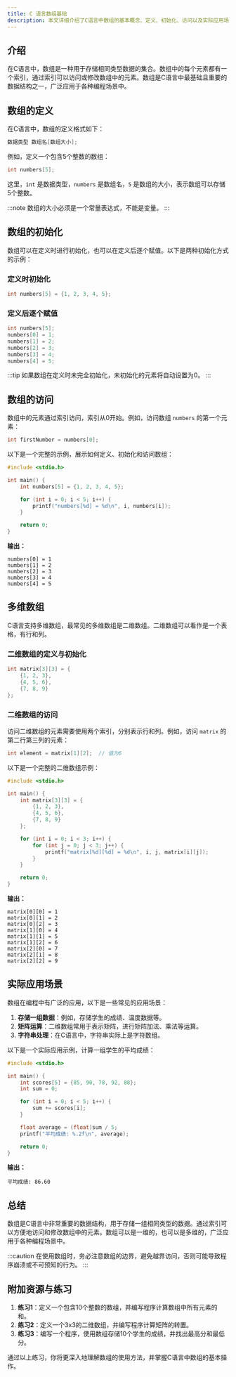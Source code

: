 ```yaml
---
title: C 语言数组基础
description: 本文详细介绍了C语言中数组的基本概念、定义、初始化、访问以及实际应用场景，适合初学者学习。
---
```


## 介绍

在C语言中，数组是一种用于存储相同类型数据的集合。数组中的每个元素都有一个索引，通过索引可以访问或修改数组中的元素。数组是C语言中最基础且重要的数据结构之一，广泛应用于各种编程场景中。

## 数组的定义

在C语言中，数组的定义格式如下：

```c
数据类型 数组名[数组大小];
```

例如，定义一个包含5个整数的数组：

```c
int numbers[5];
```

这里，`int` 是数据类型，`numbers` 是数组名，`5` 是数组的大小，表示数组可以存储5个整数。

:::note
数组的大小必须是一个常量表达式，不能是变量。
:::

## 数组的初始化

数组可以在定义时进行初始化，也可以在定义后逐个赋值。以下是两种初始化方式的示例：

### 定义时初始化

```c
int numbers[5] = {1, 2, 3, 4, 5};
```

### 定义后逐个赋值

```c
int numbers[5];
numbers[0] = 1;
numbers[1] = 2;
numbers[2] = 3;
numbers[3] = 4;
numbers[4] = 5;
```

:::tip
如果数组在定义时未完全初始化，未初始化的元素将自动设置为0。
:::

## 数组的访问

数组中的元素通过索引访问，索引从0开始。例如，访问数组 `numbers` 的第一个元素：

```c
int firstNumber = numbers[0];
```

以下是一个完整的示例，展示如何定义、初始化和访问数组：

```c
#include <stdio.h>

int main() {
    int numbers[5] = {1, 2, 3, 4, 5};

    for (int i = 0; i < 5; i++) {
        printf("numbers[%d] = %d\n", i, numbers[i]);
    }

    return 0;
}
```

**输出：**

```
numbers[0] = 1
numbers[1] = 2
numbers[2] = 3
numbers[3] = 4
numbers[4] = 5
```

## 多维数组

C语言支持多维数组，最常见的多维数组是二维数组。二维数组可以看作是一个表格，有行和列。

### 二维数组的定义与初始化

```c
int matrix[3][3] = {
    {1, 2, 3},
    {4, 5, 6},
    {7, 8, 9}
};
```

### 二维数组的访问

访问二维数组的元素需要使用两个索引，分别表示行和列。例如，访问 `matrix` 的第二行第三列的元素：

```c
int element = matrix[1][2];  // 值为6
```

以下是一个完整的二维数组示例：

```c
#include <stdio.h>

int main() {
    int matrix[3][3] = {
        {1, 2, 3},
        {4, 5, 6},
        {7, 8, 9}
    };

    for (int i = 0; i < 3; i++) {
        for (int j = 0; j < 3; j++) {
            printf("matrix[%d][%d] = %d\n", i, j, matrix[i][j]);
        }
    }

    return 0;
}
```

**输出：**

```
matrix[0][0] = 1
matrix[0][1] = 2
matrix[0][2] = 3
matrix[1][0] = 4
matrix[1][1] = 5
matrix[1][2] = 6
matrix[2][0] = 7
matrix[2][1] = 8
matrix[2][2] = 9
```

## 实际应用场景

数组在编程中有广泛的应用，以下是一些常见的应用场景：

1. **存储一组数据**：例如，存储学生的成绩、温度数据等。
2. **矩阵运算**：二维数组常用于表示矩阵，进行矩阵加法、乘法等运算。
3. **字符串处理**：在C语言中，字符串实际上是字符数组。

以下是一个实际应用示例，计算一组学生的平均成绩：

```c
#include <stdio.h>

int main() {
    int scores[5] = {85, 90, 78, 92, 88};
    int sum = 0;

    for (int i = 0; i < 5; i++) {
        sum += scores[i];
    }

    float average = (float)sum / 5;
    printf("平均成绩: %.2f\n", average);

    return 0;
}
```

**输出：**

```
平均成绩: 86.60
```

## 总结

数组是C语言中非常重要的数据结构，用于存储一组相同类型的数据。通过索引可以方便地访问和修改数组中的元素。数组可以是一维的，也可以是多维的，广泛应用于各种编程场景中。

:::caution
在使用数组时，务必注意数组的边界，避免越界访问，否则可能导致程序崩溃或不可预知的行为。
:::

## 附加资源与练习

1. **练习1**：定义一个包含10个整数的数组，并编写程序计算数组中所有元素的和。
2. **练习2**：定义一个3x3的二维数组，并编写程序计算矩阵的转置。
3. **练习3**：编写一个程序，使用数组存储10个学生的成绩，并找出最高分和最低分。

通过以上练习，你将更深入地理解数组的使用方法，并掌握C语言中数组的基本操作。